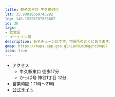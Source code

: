 ```yaml
---
title: 餃子の王将 牛久栄町店
lat: 35.98018669745292
lng: 140.15206787933607
id: 30
tags:
- 飲食店
- イートイン可
description: 有名チェーン店です。市役所の近くにあります。
gmap: https://maps.app.goo.gl/LavSLmQ6gqPcDnq87
icon: true
---
```


<LinkedImage
  basename="nato_blooming/ohsho-sign"
/>

- アクセス
  - 牛久駅東口 徒歩17分
  - かっぱ号 神谷1丁目 12分
- 営業時間：11時～21時
- [公式サイト](https://map.ohsho.co.jp/b/ohsho/info/5549/)

<LinkedImage
  basename="nato_blooming/ohsho-overview"
/>
